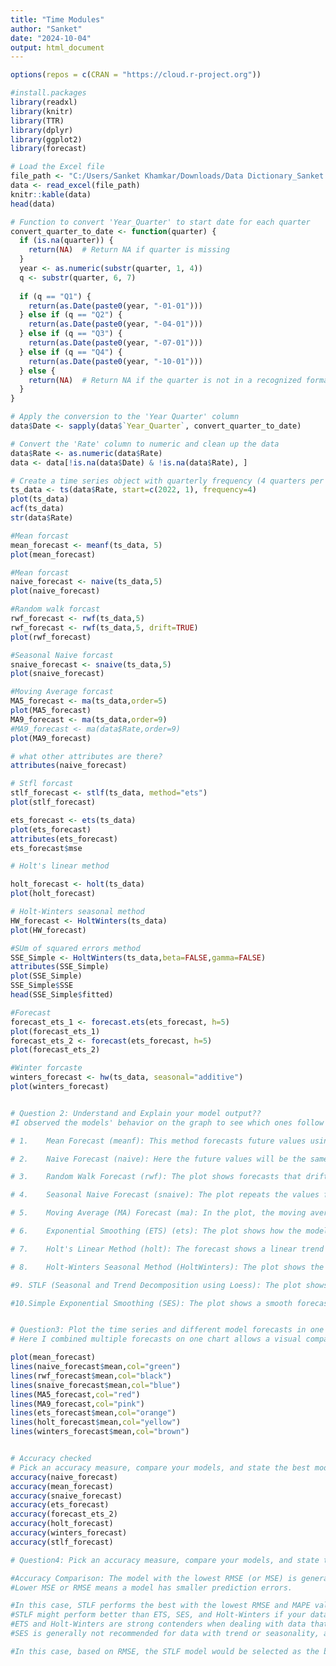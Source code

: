 ---
title: "Time Modules"
author: "Sanket"
date: "2024-10-04"
output: html_document
---

```{r}

options(repos = c(CRAN = "https://cloud.r-project.org"))

#install.packages
library(readxl)
library(knitr)
library(TTR)
library(dplyr)
library(ggplot2)
library(forecast)

# Load the Excel file
file_path <- "C:/Users/Sanket Khamkar/Downloads/Data Dictionary_Sanket.xlsx"
data <- read_excel(file_path)
knitr::kable(data)
head(data)

# Function to convert 'Year_Quarter' to start date for each quarter
convert_quarter_to_date <- function(quarter) {
  if (is.na(quarter)) {
    return(NA)  # Return NA if quarter is missing
  }
  year <- as.numeric(substr(quarter, 1, 4))
  q <- substr(quarter, 6, 7)
  
  if (q == "Q1") {
    return(as.Date(paste0(year, "-01-01")))
  } else if (q == "Q2") {
    return(as.Date(paste0(year, "-04-01")))
  } else if (q == "Q3") {
    return(as.Date(paste0(year, "-07-01")))
  } else if (q == "Q4") {
    return(as.Date(paste0(year, "-10-01")))
  } else {
    return(NA)  # Return NA if the quarter is not in a recognized format
  }
}

# Apply the conversion to the 'Year Quarter' column
data$Date <- sapply(data$`Year_Quarter`, convert_quarter_to_date)

# Convert the 'Rate' column to numeric and clean up the data
data$Rate <- as.numeric(data$Rate)
data <- data[!is.na(data$Date) & !is.na(data$Rate), ]

# Create a time series object with quarterly frequency (4 quarters per year)
ts_data <- ts(data$Rate, start=c(2022, 1), frequency=4)
plot(ts_data)
acf(ts_data)
str(data$Rate)

#Mean forcast
mean_forecast <- meanf(ts_data, 5)
plot(mean_forecast)

#Mean forcast
naive_forecast <- naive(ts_data,5)
plot(naive_forecast)

#Random walk forcast
rwf_forecast <- rwf(ts_data,5)
rwf_forecast <- rwf(ts_data,5, drift=TRUE)
plot(rwf_forecast)

#Seasonal Naive forcast
snaive_forecast <- snaive(ts_data,5)
plot(snaive_forecast)

#Moving Average forcast
MA5_forecast <- ma(ts_data,order=5)
plot(MA5_forecast)
MA9_forecast <- ma(ts_data,order=9)
#MA9_forecast <- ma(data$Rate,order=9)
plot(MA9_forecast)

# what other attributes are there?
attributes(naive_forecast)

# Stfl forcast
stlf_forecast <- stlf(ts_data, method="ets")
plot(stlf_forecast)

ets_forecast <- ets(ts_data)
plot(ets_forecast)
attributes(ets_forecast)
ets_forecast$mse

# Holt's linear method

holt_forecast <- holt(ts_data)
plot(holt_forecast)

# Holt-Winters seasonal method
HW_forecast <- HoltWinters(ts_data)
plot(HW_forecast)

#SUm of squared errors method
SSE_Simple <- HoltWinters(ts_data,beta=FALSE,gamma=FALSE)
attributes(SSE_Simple)
plot(SSE_Simple)
SSE_Simple$SSE
head(SSE_Simple$fitted)

#Forecast
forecast_ets_1 <- forecast.ets(ets_forecast, h=5)
plot(forecast_ets_1)
forecast_ets_2 <- forecast(ets_forecast, h=5)
plot(forecast_ets_2)

#Winter forcaste
winters_forecast <- hw(ts_data, seasonal="additive")
plot(winters_forecast)


# Question 2: Understand and Explain your model output??
#I observed the models' behavior on the graph to see which ones follow the trend and seasonality of the data closely. To understand and explain the output of my forecasting models I compared their accuracy.

# 1.	Mean Forecast (meanf): This method forecasts future values using the average (mean) of all previous observation hence there is no further adjustments are made for trends or seasonality.

# 2.	Naive Forecast (naive): Here the future values will be the same as the last observed value.

# 3.	Random Walk Forecast (rwf): The plot shows forecasts that drift upwards or downwards based on the trend in the past data.

# 4.	Seasonal Naive Forecast (snaive): The plot repeats the values from the previous year, making it ideal for time series with repeating seasonal patterns. (for example, predicting January's value based on the previous January).

# 5.	Moving Average (MA) Forecast (ma): In the plot, the moving average forecast will appear smoother than the original data, especially for higher order values (e.g., order=9).

# 6.	Exponential Smoothing (ETS) (ets): The plot shows how the model adjusts for both the trend and the seasonality, providing more dynamic forecasts compared to simpler methods.

# 7.	Holt's Linear Method (holt): The forecast shows a linear trend extending into the future, with the forecasted values rising or falling in a straight line depending on the direction of the trend.

# 8.	Holt-Winters Seasonal Method (HoltWinters): The plot shows the seasonal pattern repeating into the future, while the trend component may cause the forecast to rise or fall over time.

#9. STLF (Seasonal and Trend Decomposition using Loess): The plot shows smooth forecasts capturing both the seasonality and trend of the time series, with adjustments for any irregular patterns in the remainder component.

#10.Simple Exponential Smoothing (SES): The plot shows a smooth forecast based on the simple level of the time series without considering trends or seasonal patterns.


# Question3: Plot the time series and different model forecasts in one chart
# Here I combined multiple forecasts on one chart allows a visual comparison of each model's predictions. This provides insight into how each model handles the data's characteristics (trend, seasonality, etc.).

plot(mean_forecast)
lines(naive_forecast$mean,col="green")
lines(rwf_forecast$mean,col="black")
lines(snaive_forecast$mean,col="blue")
lines(MA5_forecast,col="red")
lines(MA9_forecast,col="pink")
lines(ets_forecast$mean,col="orange")
lines(holt_forecast$mean,col="yellow")
lines(winters_forecast$mean,col="brown")


# Accuracy checked
# Pick an accuracy measure, compare your models, and state the best model based on the accuracy comparison
accuracy(naive_forecast)
accuracy(mean_forecast)
accuracy(snaive_forecast)
accuracy(ets_forecast)
accuracy(forecast_ets_2)
accuracy(holt_forecast)
accuracy(winters_forecast)
accuracy(stlf_forecast)

# Question4: Pick an accuracy measure, compare your models, and state the best model based on the accuracy comparison??

#Accuracy Comparison: The model with the lowest RMSE (or MSE) is generally the best model to use for forecasting because it minimizes prediction errors. Hence, the best model will be the one with the lowest RMSE or MSE based on your comparison of the different models. 
#Lower MSE or RMSE means a model has smaller prediction errors.

#In this case, STLF performs the best with the lowest RMSE and MAPE values, followed by Holt-Winters and ETS.
#STLF might perform better than ETS, SES, and Holt-Winters if your data contains complex seasonal patterns or local trend variations that the other models cannot handle well.
#ETS and Holt-Winters are strong contenders when dealing with data that has clear trend and seasonality.
#SES is generally not recommended for data with trend or seasonality, as it only handles level smoothing.

#In this case, based on RMSE, the STLF model would be selected as the best one since it has a lower RMSE compared to Holt-Winters.




```